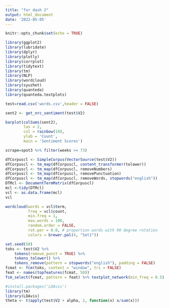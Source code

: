 ```yaml
---
title: "for dash 2"
output: html_document
date: '2022-05-05'
---
```


```r
knitr::opts_chunk$set(echo = TRUE)
```

```r
library(ggplot2)
library(lubridate)
library(dplyr)
library(plotly)
library(corrplot)
library(tidytext)
library(tm)
library(NLP)
library(wordcloud)
library(syuzhet)
library(quanteda)
library(quanteda.textplots)
```

```r
test=read.csv('words.csv',header = FALSE)
```
```r
sent2 <- get_nrc_sentiment(test$V2)

barplot(colSums(sent2),
        las = 2,
        col = rainbow(10),
        ylab = 'Count',
        main = 'Sentiment Scores')  

```

```r
scrape=spot3 %>% filter(weeks >= 73)
```


```r
dfCorpuscl <- SimpleCorpus(VectorSource(test$V2))
dfCorpuscl <- tm_map(dfCorpuscl, content_transformer(tolower))
dfCorpuscl <- tm_map(dfCorpuscl, removeNumbers)
dfCorpuscl <- tm_map(dfCorpuscl, removePunctuation)
dfCorpuscl <- tm_map(dfCorpuscl, removeWords, stopwords("english"))
DTMcl <- DocumentTermMatrix(dfCorpuscl)
mcl <-tidy(DTMcl)
vcl <- as.data.frame(mcl)
vcl

wordcloud(words = vcl$term, 
          freq = vcl$count, 
          min.freq = 1,
          max.words = 100, 
          random.order = FALSE,
          rot.per = 0.0, # proportion words with 90 degree rotation
          colors = brewer.pal(4, "Set1"))
```
```r

set.seed(50)
toks <- test$V2 %>%
    tokens(remove_punct = TRUE) %>%
    tokens_tolower() %>%
    tokens_remove(pattern = stopwords("english"), padding = FALSE)
fcmat <- fcm(toks, context = "window", tri = FALSE)
feat <- names(topfeatures(fcmat, 50))
fcm_select(fcmat, pattern = feat) %>% textplot_network(min_freq = 0.5)

```
```r
#install.packages('LDAvis')
library(tm)
library(LDAvis)
theta <- t(apply(test$V2 + alpha, 2, function(x) x/sum(x)))
```

